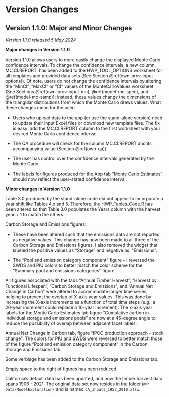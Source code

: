 # Version Changes   {#vc}

## Version 1.1.0: Major and Minor Changes         {#vc-v1.1.0}

*Version 1.1.0 released 5 May 2024*

**Major changes in Version 1.1.0**

Version 1.1.0 allows users to more easily change the displayed Monte Carlo confidence intervals.  To change the confidence intervals, a new column, MC.CI.REPORT, has been added to the HWP_TOOL_OPTIONS worksheet for all templates and provided data sets (See Section \@ref(own-prov-input-options)).  Of note, users do not change the confidence intervals by altering the "MinCI", "MaxCI" or "CI" values of the MonteCarloValues worksheet (See Sections \@ref(own-prov-input-mc), \@ref(model-mc-spec), and \@ref(model-mc-samp)); instead, these values change the dimensions of the triangular distributions from which the Monte Carlo draws values.  What these changes mean for the user:    

* Users who upload data to the app (or use the stand-alone version) need to update their input Excel files or download new template files.  The fix is easy: add the MC.CI.REPORT column to the first worksheet with your desired Monte Carlo confidence interval.  

* The QA procedure will check for the column MC.CI.REPORT and its accompanying value (Section \@ref(own-qa)).  

* The user has control over the confidence intervals generated by the Monte Carlo.

* The labels for figures produced for the App tab "Monte Carlo Estimates" should now reflect the user-stated confidence interval.


**Minor changes in Version 1.1.0**

Table 3.0 produced by the stand-alone code did not appear to incorporate a year shift like Tables 4.x and 5.  Therefore, the HWP_Tables_Code.R has been altered so that Table 3.0 populates the Years column with the harvest year + 1 to match the others.   

Carbon Storage and Emissions figures: 

* These have been altered such that the emissions data are not reported as negative values.  This change has now been made to all three of the Carbon Storage and Emissions figures.  I also removed the widget that labeled the positive values as “Storage” and negative as. “Emissions”.

* The “Pool and emission category component” figure – I reversed the SWDS and PIU colors to better match the color scheme for the "Summary pool and emissions categories" figure. 

All figures associated with the tabs "Annual Timber Harvest", "Harvest by Functional Lifespan", "Carbon Storage and Emissions", and "Annual Net Change in Carbon" were altered to accommodate longer time series, helping to prevent the overlap of X-axis year values.  This was done by increasing the X-axis increments as a function of total time steps (e.g., a 20-year increment could replace a 10-year increment). The x-axis year labels for the Monte Carlo Estimates tab figure "Cumulative carbon in individual storage and emissions pools" are now at a 45-degree angle to reduce the possibility of overlap between adjacent facet labels.  

Annual Net Change in Carbon tab, figure "IPCC production approach - stock change": The colors for PIU and SWDS were reversed to better match those of the figure “Pool and emission category component” in the Carbon Storage and Emissions tab.  

Some verbiage has been added to the Carbon Storage and Emissions tab.    

Empty space to the right of figures has been reduced. 

California's default data has been updated, and now the timber harvest data spans 1906 - 2021.  The original data set now resides in the folder `HWP Data\ModelExploration\` and is named `CA_Inputs_1952_2019.xlsx`.   




